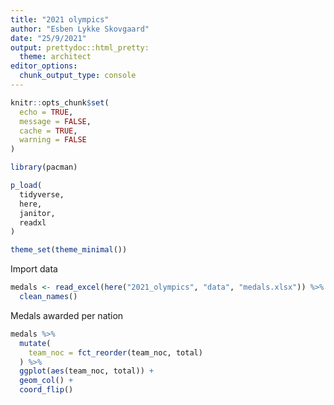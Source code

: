 ```yaml
---
title: "2021 olympics"
author: "Esben Lykke Skovgaard"
date: "25/9/2021"
output: prettydoc::html_pretty:
  theme: architect
editor_options:
  chunk_output_type: console
---
```


```r
knitr::opts_chunk$set(
  echo = TRUE,
  message = FALSE,
  cache = TRUE,
  warning = FALSE
)

library(pacman)

p_load(
  tidyverse,
  here,
  janitor,
  readxl
)

theme_set(theme_minimal())
```


Import data
```r
medals <- read_excel(here("2021_olympics", "data", "medals.xlsx")) %>% 
  clean_names()

```

Medals awarded per nation
```r
medals %>%
  mutate(
    team_noc = fct_reorder(team_noc, total)
  ) %>%
  ggplot(aes(team_noc, total)) +
  geom_col() +
  coord_flip()
```
